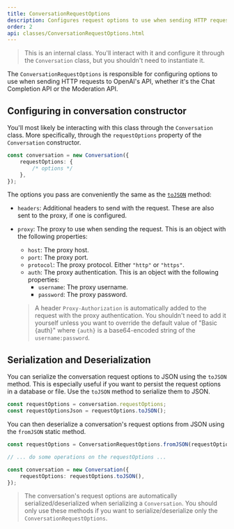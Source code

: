 ```yaml
---
title: ConversationRequestOptions
description: Configures request options to use when sending HTTP requests to OpenAI's API.
order: 2
api: classes/ConversationRequestOptions.html
---
```


> This is an internal class. You'll interact with it and configure it through the `Conversation` class, but you shouldn't need to instantiate it.

The `ConversationRequestOptions` is responsible for configuring options to use when sending HTTP requests to OpenAI's API, whether it's the Chat Completion API or the Moderation API.

## Configuring in conversation constructor

You'll most likely be interacting with this class through the `Conversation` class.
More specifically, through the `requestOptions` property of the `Conversation` constructor.

```ts
const conversation = new Conversation({
    requestOptions: {
        /* options */
    },
});
```

The options you pass are conveniently the same as the [`toJSON`](#serialization-and-deserialization) method:

-   `headers`: Additional headers to send with the request.
    These are also sent to the proxy, if one is configured.
-   `proxy`: The proxy to use when sending the request.
    This is an object with the following properties:
    -   `host`: The proxy host.
    -   `port`: The proxy port.
    -   `protocol`: The proxy protocol. Either `"http"` or `"https"`.
    -   `auth`: The proxy authentication.
        This is an object with the following properties:
        -   `username`: The proxy username.
        -   `password`: The proxy password.
        
    > A header `Proxy-Authorization` is automatically added to the request with the proxy authentication.
    > You shouldn't need to add it yourself unless you want to override the default value of "Basic \{auth\}" where `{auth}` is a base64-encoded string of the `username:password`.

## Serialization and Deserialization

You can serialize the conversation request options to JSON using the `toJSON` method.
This is especially useful if you want to persist the request options in a database or file.
Use the `toJSON` method to serialize them to JSON.

```ts
const requestOptions = conversation.requestOptions;
const requestOptionsJson = requestOptions.toJSON();
```

You can then deserialize a conversation's request options from JSON using the `fromJSON` static method.

```ts
const requestOptions = ConversationRequestOptions.fromJSON(requestOptionsJson);

// ... do some operations on the requestOptions ...

const conversation = new Conversation({
    requestOptions: requestOptions.toJSON(),
});
```

> The conversation's request options are automatically serialized/deserialized when serializing a `Conversation`.
> You should only use these methods if you want to serialize/deserialize only the `ConversationRequestOptions`.
